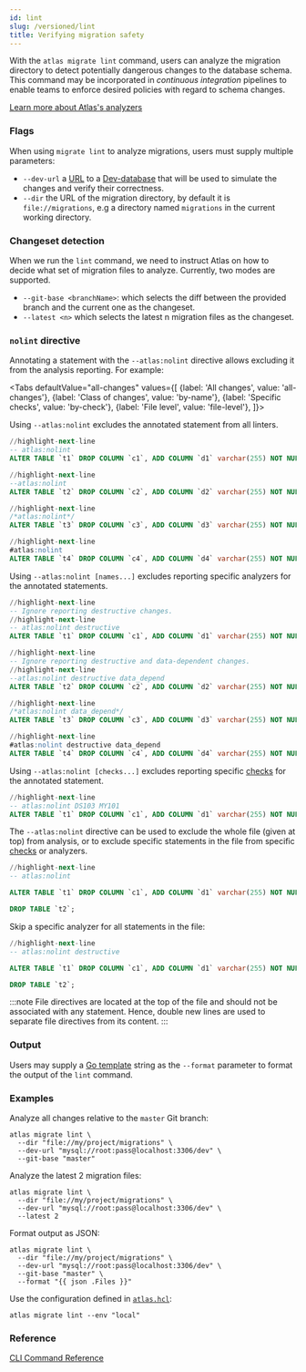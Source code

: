 ```yaml
---
id: lint
slug: /versioned/lint
title: Verifying migration safety
---
```



With the `atlas migrate lint` command, users can analyze the migration directory
to detect potentially dangerous changes to the database schema. This command may be
incorporated in _continuous integration_ pipelines to enable teams to enforce desired
policies with regard to schema changes. 

[Learn more about Atlas's analyzers](/lint/analyzers)

### Flags

When using `migrate lint` to analyze migrations, users must supply multiple parameters:
* `--dev-url` a [URL](/concepts/url) to a [Dev-database](/concepts/dev-database) that will be used
 to simulate the changes and verify their correctness.
* `--dir` the URL of the migration directory, by default it is `file://migrations`, e.g a
 directory named `migrations` in the current working directory.

### Changeset detection

When we run the `lint` command, we need to instruct Atlas on how to decide what 
set of migration files to analyze. Currently, two modes are supported.

* `--git-base <branchName>`: which selects the diff between the provided branch and 
 the current one as the changeset.
* `--latest <n>` which selects the latest n migration files as the changeset.

### `nolint` directive

Annotating a statement with the `--atlas:nolint` directive allows excluding it from the analysis reporting. For example:

<Tabs
defaultValue="all-changes"
values={[
{label: 'All changes', value: 'all-changes'},
{label: 'Class of changes', value: 'by-name'},
{label: 'Specific checks', value: 'by-check'},
{label: 'File level', value: 'file-level'},
]}>
<TabItem value="all-changes">

Using `--atlas:nolint` excludes the annotated statement from all linters.

```sql
//highlight-next-line
-- atlas:nolint
ALTER TABLE `t1` DROP COLUMN `c1`, ADD COLUMN `d1` varchar(255) NOT NULL;

//highlight-next-line
--atlas:nolint
ALTER TABLE `t2` DROP COLUMN `c2`, ADD COLUMN `d2` varchar(255) NOT NULL;

//highlight-next-line
/*atlas:nolint*/
ALTER TABLE `t3` DROP COLUMN `c3`, ADD COLUMN `d3` varchar(255) NOT NULL;

//highlight-next-line
#atlas:nolint
ALTER TABLE `t4` DROP COLUMN `c4`, ADD COLUMN `d4` varchar(255) NOT NULL;
```

</TabItem>
<TabItem value="by-name">

Using `--atlas:nolint [names...]` excludes reporting specific analyzers for the annotated statements.

```sql
//highlight-next-line
-- Ignore reporting destructive changes.
//highlight-next-line
-- atlas:nolint destructive
ALTER TABLE `t1` DROP COLUMN `c1`, ADD COLUMN `d1` varchar(255) NOT NULL;

//highlight-next-line
-- Ignore reporting destructive and data-dependent changes.
//highlight-next-line
--atlas:nolint destructive data_depend
ALTER TABLE `t2` DROP COLUMN `c2`, ADD COLUMN `d2` varchar(255) NOT NULL;

//highlight-next-line
/*atlas:nolint data_depend*/
ALTER TABLE `t3` DROP COLUMN `c3`, ADD COLUMN `d3` varchar(255) NOT NULL;

//highlight-next-line
#atlas:nolint destructive data_depend
ALTER TABLE `t4` DROP COLUMN `c4`, ADD COLUMN `d4` varchar(255) NOT NULL;
```

</TabItem>

<TabItem value="by-check">

Using `--atlas:nolint [checks...]` excludes reporting specific [checks](../lint/analyzers.mdx#checks) for the annotated
statement.

```sql
//highlight-next-line
-- atlas:nolint DS103 MY101
ALTER TABLE `t1` DROP COLUMN `c1`, ADD COLUMN `d1` varchar(255) NOT NULL;
```

</TabItem>


<TabItem value="file-level">

The `--atlas:nolint` directive can be used to exclude the whole file (given at top) from analysis, or to exclude specific
statements in the file from specific [checks](../lint/analyzers.mdx#checks) or analyzers.

```sql
//highlight-next-line
-- atlas:nolint

ALTER TABLE `t1` DROP COLUMN `c1`, ADD COLUMN `d1` varchar(255) NOT NULL;

DROP TABLE `t2`;
```

Skip a specific analyzer for all statements in the file:

```sql
//highlight-next-line
-- atlas:nolint destructive

ALTER TABLE `t1` DROP COLUMN `c1`, ADD COLUMN `d1` varchar(255) NOT NULL;

DROP TABLE `t2`;
```

:::note
File directives are located at the top of the file and should not be associated with any statement. Hence, double new
lines are used to separate file directives from its content.
:::

</TabItem>
</Tabs>

### Output

Users may supply a [Go template](https://pkg.go.dev/text/template) string as the `--format` parameter to
format the output of the `lint` command.

### Examples

Analyze all changes relative to the `master` Git branch:
```shell
atlas migrate lint \
  --dir "file://my/project/migrations" \
  --dev-url "mysql://root:pass@localhost:3306/dev" \
  --git-base "master"
```
Analyze the latest 2 migration files:
```shell
atlas migrate lint \
  --dir "file://my/project/migrations" \
  --dev-url "mysql://root:pass@localhost:3306/dev" \
  --latest 2
```
Format output as JSON:
```shell
atlas migrate lint \
  --dir "file://my/project/migrations" \
  --dev-url "mysql://root:pass@localhost:3306/dev" \
  --git-base "master" \
  --format "{{ json .Files }}"
```
Use the configuration defined in [`atlas.hcl`](../atlas-schema/projects#configure-migration-linting):
```shell
atlas migrate lint --env "local"
```

### Reference

[CLI Command Reference](/cli-reference#atlas-migrate-lint)